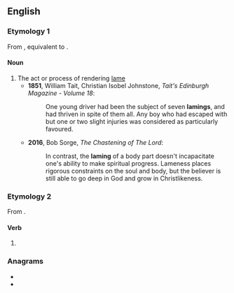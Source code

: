 ==English==

===Etymology 1===
From {{inh|en|enm|laminge}}, equivalent to {{suffix|en|lame|ing}}.

====Noun====
{{en-noun}}

# The act or process of rendering [[lame]]
#* '''1851''', William Tait, ‎Christian Isobel Johnstone, ''Tait's Edinburgh Magazine - Volume 18'':
#*: One young driver had been the subject of seven '''lamings''', and had thriven in spite of them all. Any boy who had escaped with but one or two slight injuries was considered as particularly favoured.
#* '''2016''', Bob Sorge, ''The Chastening of The Lord'':
#*: In contrast, the '''laming''' of a body part doesn't incapacitate one's ability to make spiritual progress. Lameness places rigorous constraints on the soul and body, but the believer is still able to go deep in God and grow in Christlikeness.

===Etymology 2===
From {{suffix|en|lame|ing}}.

====Verb====
{{head|en|present participle}}

# {{present participle of|lame|lang=en|nocat=1}}

===Anagrams===
* {{l|en|lingam}}
* {{l|en|malign}}